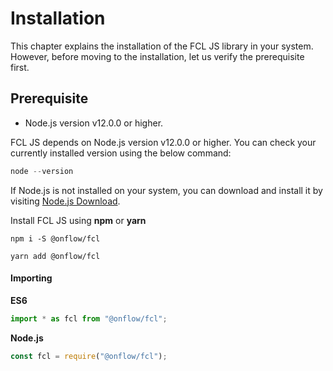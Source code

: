 # Installation

This chapter explains the installation of the FCL JS library in your system. However, before moving to the installation, let us verify the prerequisite first.

## Prerequisite
- Node.js version v12.0.0 or higher. 

FCL JS depends on Node.js version v12.0.0 or higher. You can check your currently installed version using the below command:

```javascript
node --version
```

If Node.js is not installed on your system, you can download and install it by visiting [Node.js Download](https://nodejs.org/en/download/). 


Install FCL JS using **npm** or **yarn**

```shell
npm i -S @onflow/fcl
```

```shell
yarn add @onflow/fcl
```
#### Importing

**ES6**
```js
import * as fcl from "@onflow/fcl";
```
**Node.js**
```js
const fcl = require("@onflow/fcl");
```

